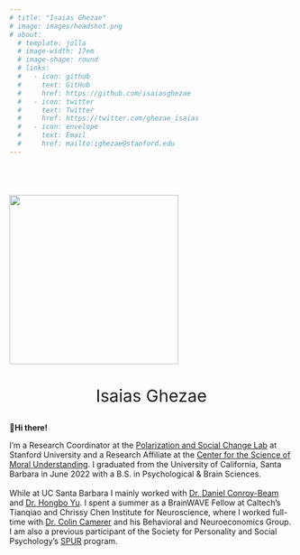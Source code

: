 ```yaml
---
# title: "Isaias Ghezae"
# image: images/headshot.png
# about:
  # template: jolla
  # image-width: 17em
  # image-shape: round
  # links:
  #   - icon: github
  #     text: GitHub
  #     href: https://github.com/isaiasghezae
  #   - icon: twitter
  #     text: Twitter
  #     href: https://twitter.com/ghezae_isaias
  #   - icon: envelope
  #     text: Email
  #     href: mailto:ighezae@stanford.edu
---
```


::: {layout="[1.5, 3]" layout-valign="top" style="padding-top: 40px;" style="text-align:center"}
::: a
![](images/headshot.png){fig-alt="Isaias Ghezae's headshot" width="300" style="padding-bottom:8px"}

::: {.c style="text-align: center; font-size: 30px; padding-top:0px"}
Isaias Ghezae
:::
:::

::: {.b style="text-align: left"}
::: less-large-text
👋**Hi there!**
:::

I'm a Research Coordinator at the [Polarization and Social Change Lab](https://www.pascl.stanford.edu/) at Stanford University and a Research Affiliate at the [Center for the Science of Moral Understanding](https://www.moralunderstanding.com/). I graduated from the University of California, Santa Barbara in June 2022 with a B.S. in Psychological & Brain Sciences. <br><br> While at UC Santa Barbara I mainly worked with [Dr. Daniel Conroy-Beam](https://psych.ucsb.edu/people/faculty/daniel-conroy-beam) and [Dr. Hongbo Yu](https://psych.ucsb.edu/people/faculty/hongbo-yu). I spent a summer as a BrainWAVE Fellow at Caltech's Tianqiao and Chrissy Chen Institute for Neuroscience, where I worked full-time with [Dr. Colin Camerer](https://www.hss.caltech.edu/people/colin-f-camerer) and his Behavioral and Neuroeconomics Group. I am also a previous participant of the Society for Personality and Social Psychology's [SPUR](https://spsp.org/professional-development/training-programs/social-personality-undergraduate-research-spur-program) program.
:::
:::
